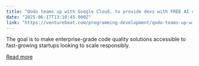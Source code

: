 ```yaml
---
title: "Qodo teams up with Google Cloud, to provide devs with FREE AI code review tools directly within platform"
date: "2025-06-17T13:10:45.000Z"
link: "https://venturebeat.com/programming-development/qodo-teams-up-with-google-cloud-to-provide-devs-with-free-ai-code-review-tools-directly-within-platform/"
---
```


The goal is to make enterprise-grade code quality solutions accessible to fast-growing startups looking to scale responsibly.

[Read more](https://venturebeat.com/programming-development/qodo-teams-up-with-google-cloud-to-provide-devs-with-free-ai-code-review-tools-directly-within-platform/)
